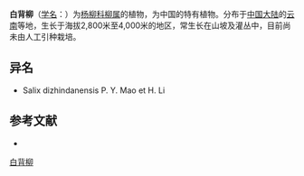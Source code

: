 {{Speciesbox
| name = 白背柳
| status = 
| status_system = 
| image =
| genus = Salix
| species = balfouriana
| authority = Schneid.
}}

'''白背柳'''（[[学名|学名]]：{{lang|la|''Salix balfouriana''}}）为[[杨柳科|杨柳科]][[柳属|柳属]]的植物，为中国的特有植物。分布于[[中国大陆|中国大陆]]的[[云南|云南]]等地，生长于海拔2,800米至4,000米的地区，常生长在山坡及灌丛中，目前尚未由人工引种栽培。

== 异名 ==
* Salix dizhindanensis P. Y. Mao et H. Li

== 参考文献 ==
<div class="references-small">
* {{cite web| url =http://www.bioinfo.cn/db05/KmzwSpecies.php?action=view&id=20378| title =白背柳| work =《中国高等植物数据库全库》| publisher =中国科学院微生物研究所| author =昆明植物研究所| accessdate =2009-02-25| deadurl =yes| archiveurl =https://web.archive.org/web/20160305004527/http://www.bioinfo.cn/db05/KmzwSpecies.php?action=view&id=20378| archivedate =2016-03-05}}
</div>
{{Taxonbar|from=Q2214516}}

[[Category:柳属|白背柳]]


{{植物小作品}}